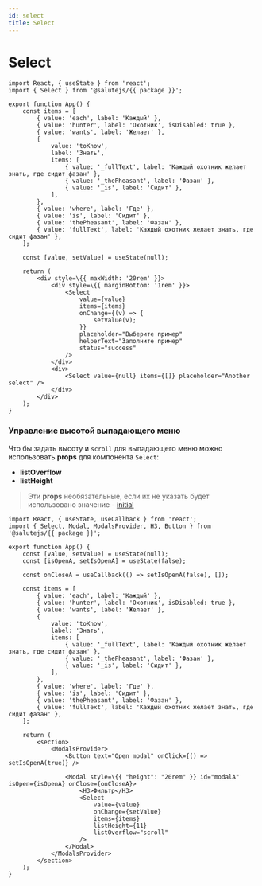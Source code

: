 ```yaml
---
id: select
title: Select
---
```



# Select
<Description name="Select" />
<PropsTable name="Select" />

```tsx live
import React, { useState } from 'react';
import { Select } from '@salutejs/{{ package }}';

export function App() {
    const items = [
        { value: 'each', label: 'Каждый' },
        { value: 'hunter', label: 'Охотник', isDisabled: true },
        { value: 'wants', label: 'Желает' },
        {
            value: 'toKnow',
            label: 'Знать',
            items: [
                { value: '_fullText', label: 'Каждый охотник желает знать, где сидит фазан' },
                { value: '_thePheasant', label: 'Фазан' },
                { value: '_is', label: 'Сидит' },
            ],
        },
        { value: 'where', label: 'Где' },
        { value: 'is', label: 'Сидит' },
        { value: 'thePheasant', label: 'Фазан' },
        { value: 'fullText', label: 'Каждый охотник желает знать, где сидит фазан' },
    ];

    const [value, setValue] = useState(null);

    return (
        <div style=\{{ maxWidth: '20rem' }}>
            <div style=\{{ marginBottom: '1rem' }}>
                <Select
                    value={value}
                    items={items}
                    onChange={(v) => {
                        setValue(v);
                    }}
                    placeholder="Выберите пример"
                    helperText="Заполните пример"
                    status="success"
                />
            </div>
            <div>
                <Select value={null} items={[]} placeholder="Another select" />
            </div>
        </div>
    );
}
```

### Управление высотой выпадающего меню
Что бы задать высоту и `scroll` для выпадающего меню можно использовать **props** для компонента `Select`:
- **listOverflow**
- **listHeight**

> Эти **props** необязательные, если их не указать будет использовано значение - [initial](https://developer.mozilla.org/en-US/docs/Web/CSS/initial)

```tsx live
import React, { useState, useCallback } from 'react';
import { Select, Modal, ModalsProvider, H3, Button } from '@salutejs/{{ package }}';

export function App() {
    const [value, setValue] = useState(null);
    const [isOpenA, setIsOpenA] = useState(false);

    const onCloseA = useCallback(() => setIsOpenA(false), []);

    const items = [
        { value: 'each', label: 'Каждый' },
        { value: 'hunter', label: 'Охотник', isDisabled: true },
        { value: 'wants', label: 'Желает' },
        {
            value: 'toKnow',
            label: 'Знать',
            items: [
                { value: '_fullText', label: 'Каждый охотник желает знать, где сидит фазан' },
                { value: '_thePheasant', label: 'Фазан' },
                { value: '_is', label: 'Сидит' },
            ],
        },
        { value: 'where', label: 'Где' },
        { value: 'is', label: 'Сидит' },
        { value: 'thePheasant', label: 'Фазан' },
        { value: 'fullText', label: 'Каждый охотник желает знать, где сидит фазан' },
    ];

    return (
        <section>
            <ModalsProvider>
                <Button text="Open modal" onClick={() => setIsOpenA(true)} />

                <Modal style=\{{ "height": "20rem" }} id="modalA" isOpen={isOpenA} onClose={onCloseA}>
                    <H3>Фильтр</H3>
                    <Select
                        value={value}
                        onChange={setValue}
                        items={items}
                        listHeight={11}
                        listOverflow="scroll"
                    />
                </Modal>
            </ModalsProvider>
        </section>
    );
}
```

